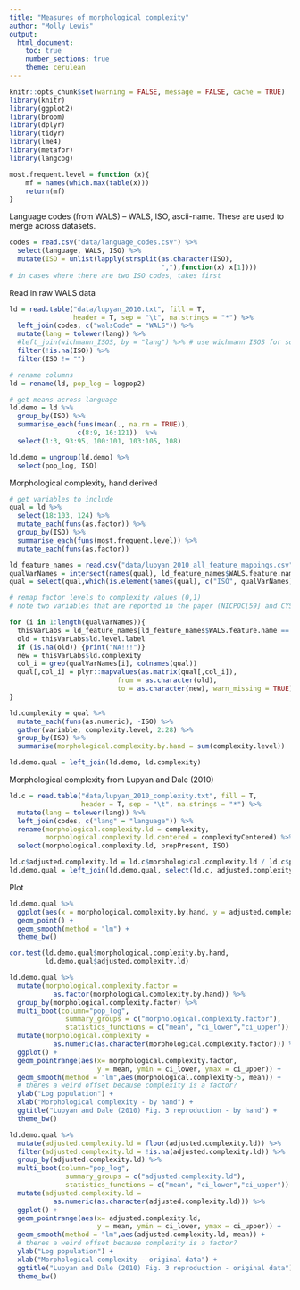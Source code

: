 ```yaml
---
title: "Measures of morphological complexity"
author: "Molly Lewis"
output: 
  html_document:
    toc: true
    number_sections: true
    theme: cerulean
---
```


  
```r
knitr::opts_chunk$set(warning = FALSE, message = FALSE, cache = TRUE)
library(knitr)
library(ggplot2)
library(broom)
library(dplyr)
library(tidyr)
library(lme4)
library(metafor)
library(langcog)

most.frequent.level = function (x){
    mf = names(which.max(table(x)))
    return(mf)
}
```

Language codes (from WALS) -- WALS, ISO, ascii-name. These are used to merge across datasets. 
```r
codes = read.csv("data/language_codes.csv") %>%
  select(language, WALS, ISO) %>%
  mutate(ISO = unlist(lapply(strsplit(as.character(ISO),
                                      ","),function(x) x[1])))
# in cases where there are two ISO codes, takes first
```

Read in raw WALS data
```r
ld = read.table("data/lupyan_2010.txt", fill = T, 
                header = T, sep = "\t", na.strings = "*") %>%
  left_join(codes, c("walsCode" = "WALS")) %>%
  mutate(lang = tolower(lang)) %>%
  #left_join(wichmann_ISOS, by = "lang") %>% # use wichmann ISOS for some missing
  filter(!is.na(ISO)) %>%
  filter(ISO != "")

# rename columns
ld = rename(ld, pop_log = logpop2) 

# get means across language
ld.demo = ld %>%
  group_by(ISO) %>%
  summarise_each(funs(mean(., na.rm = TRUE)), 
                 c(8:9, 16:121))  %>%
  select(1:3, 93:95, 100:101, 103:105, 108)

ld.demo = ungroup(ld.demo) %>%
  select(pop_log, ISO)
```


Morphological complexity, hand derived
```r
# get variables to include 
qual = ld %>%
  select(18:103, 124) %>%
  mutate_each(funs(as.factor)) %>%
  group_by(ISO) %>%
  summarise_each(funs(most.frequent.level)) %>%
  mutate_each(funs(as.factor)) 

ld_feature_names = read.csv("data/lupyan_2010_all_feature_mappings.csv") 
qualVarNames = intersect(names(qual), ld_feature_names$WALS.feature.name)
qual = select(qual,which(is.element(names(qual), c("ISO", qualVarNames))))

# remap factor levels to complexity values (0,1)
# note two variables that are reported in the paper (NICPOC[59] and CYSIND[39] are missing in the data)

for (i in 1:length(qualVarNames)){
  thisVarLabs = ld_feature_names[ld_feature_names$WALS.feature.name == qualVarNames[i],]
  old = thisVarLabs$ld.level.label
  if (is.na(old)) {print("NA!!!")}
  new = thisVarLabs$ld.complexity
  col_i = grep(qualVarNames[i], colnames(qual))
  qual[,col_i] = plyr::mapvalues(as.matrix(qual[,col_i]), 
                           from = as.character(old),
                           to = as.character(new), warn_missing = TRUE)
}

ld.complexity = qual %>%
  mutate_each(funs(as.numeric), -ISO) %>%
  gather(variable, complexity.level, 2:28) %>%
  group_by(ISO) %>%
  summarise(morphological.complexity.by.hand = sum(complexity.level))

ld.demo.qual = left_join(ld.demo, ld.complexity)
```


Morphological complexity from Lupyan and Dale (2010)
```r
ld.c = read.table("data/lupyan_2010_complexity.txt", fill = T, 
                  header = T, sep = "\t", na.strings = "*") %>%
  mutate(lang = tolower(lang)) %>%
  left_join(codes, c("lang" = "language")) %>%
  rename(morphological.complexity.ld = complexity,
         morphological.complexity.ld.centered = complexityCentered) %>%
  select(morphological.complexity.ld, propPresent, ISO)

ld.c$adjusted.complexity.ld = ld.c$morphological.complexity.ld / ld.c$propPresent
ld.demo.qual = left_join(ld.demo.qual, select(ld.c, adjusted.complexity.ld, ISO ))
```

Plot
```r
ld.demo.qual %>%
  ggplot(aes(x = morphological.complexity.by.hand, y = adjusted.complexity.ld)) +
  geom_point() +
  geom_smooth(method = "lm") +
  theme_bw()

cor.test(ld.demo.qual$morphological.complexity.by.hand,
         ld.demo.qual$adjusted.complexity.ld)
```

```r
ld.demo.qual %>%
  mutate(morphological.complexity.factor =
           as.factor(morphological.complexity.by.hand)) %>%
  group_by(morphological.complexity.factor) %>%
  multi_boot(column="pop_log",
              summary_groups = c("morphological.complexity.factor"),
              statistics_functions = c("mean", "ci_lower","ci_upper")) %>%
  mutate(morphological.complexity =  
           as.numeric(as.character(morphological.complexity.factor))) %>%
  ggplot() +
  geom_pointrange(aes(x= morphological.complexity.factor,
                      y = mean, ymin = ci_lower, ymax = ci_upper)) + 
  geom_smooth(method = "lm",aes(morphological.complexity-5, mean)) +
  # theres a weird offset because complexity is a factor?
  ylab("Log population") + 
  xlab("Morphological complexity - by hand") +
  ggtitle("Lupyan and Dale (2010) Fig. 3 reproduction - by hand") +
  theme_bw() 
```

```r
ld.demo.qual %>%
  mutate(adjusted.complexity.ld = floor(adjusted.complexity.ld)) %>%
  filter(adjusted.complexity.ld = !is.na(adjusted.complexity.ld)) %>%
  group_by(adjusted.complexity.ld) %>%
  multi_boot(column="pop_log",
              summary_groups = c("adjusted.complexity.ld"),
              statistics_functions = c("mean", "ci_lower","ci_upper")) %>%
  mutate(adjusted.complexity.ld =  
           as.numeric(as.character(adjusted.complexity.ld))) %>%
  ggplot() +
  geom_pointrange(aes(x= adjusted.complexity.ld,
                      y = mean, ymin = ci_lower, ymax = ci_upper)) + 
  geom_smooth(method = "lm",aes(adjusted.complexity.ld, mean)) +
  # theres a weird offset because complexity is a factor?
  ylab("Log population") + 
  xlab("Morphological complexity - original data") +
  ggtitle("Lupyan and Dale (2010) Fig. 3 reproduction - original data") +
  theme_bw() 
```